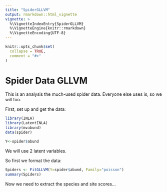 ```yaml
---
title: "SpiderGLLVM"
output: rmarkdown::html_vignette
vignette: >
  %\VignetteIndexEntry{SpiderGLLVM}
  %\VignetteEngine{knitr::rmarkdown}
  %\VignetteEncoding{UTF-8}
---
```


```r
knitr::opts_chunk$set(
  collapse = TRUE,
  comment = "#>"
)
```

# Spider Data GLLVM

This is an analysis the much-used spider data. Everyone else uses is, so we will too.

First, set up and get the data:

```r
library(INLA)
library(LatentINLA)
library(mvabund)
data(spider)

Y<-spider$abund
```

We will use 2 latent variables.


So first we format the data:

```r
Spiders <- FitGLLVM(Y=spider$abund, Family="poisson")
summary(Spiders)
```

Now we need to extract the species and site scores...
